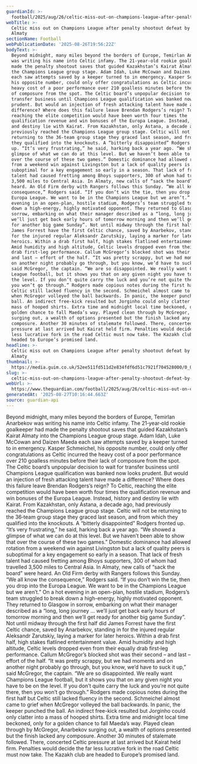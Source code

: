 ```yaml
---
guardianId: >-
  football/2025/aug/26/celtic-miss-out-on-champions-league-after-penalty-shootout-defeat-by-kairat-almaty
webTitle: >-
  Celtic miss out on Champions League after penalty shootout defeat by Kairat
  Almaty
sectionName: Football
webPublicationDate: '2025-08-26T19:56:22Z'
bodyText: >-
  Beyond midnight, many miles beyond the borders of Europe, Temirlan Anarbekov
  was writing his name into Celtic infamy. The 21‑year‑old rookie goalkeeper had
  made the penalty shootout saves that guided Kazakhstan’s Kairat Almaty into
  the Champions League group stage. Adam Idah, Luke McCowan and Daizen Maeda
  each saw attempts saved by a keeper turned to in emergency. Kasper Schmeichel,
  his opposite number, could only offer congratulations as Celtic incurred the
  heavy cost of a poor performance over 210 goalless minutes before their lack
  of composure from the spot. The Celtic board’s unpopular decision to wait for
  transfer business until Champions League qualification was banked now looks
  prudent. But would an injection of fresh attacking talent have made a
  difference? Where does this failure leave Brendan Rodgers’s reign? To Celtic,
  reaching the elite competition would have been worth four times the
  qualification revenue and win bonuses of the Europa League. Instead, history
  and destiny lie with Kairat. From Kazakhstan, only Astana, a decade ago, had
  previously reached the Champions League group stage. Celtic will not be
  returning to the 36‑team group stage they graced last season, and from which
  they qualified into the knockouts. A “bitterly disappointed” Rodgers fronted
  up. “It’s very frustrating,” he said, harking back a year ago. “We showed a
  glimpse of what we can do at this level. But we haven’t been able to show that
  over the course of these two games.” Domestic dominance had allowed rotation
  from a weekend win against Livingston but a lack of quality peers is
  suboptimal for a key engagement so early in a season. That lack of fresh
  talent had caused fretting among Bhoys supporters, 300 of whom had travelled
  3,500 miles to Central Asia. In Almaty, new calls of “sack the board” were
  heard. An Old Firm derby with Rangers follows this Sunday. “We all know the
  consequence,” Rodgers said. “If you don’t win the tie, then you drop into the
  Europa League. We want to be in the Champions League but we aren’t.” On a hot
  evening in an open-plan, hostile stadium, Rodgers’s team struggled to break
  down a high-energy, highly motivated opponent. They returned to Glasgow in
  sorrow, embarking on what their manager described as a “long, long journey …
  we’ll just get back early hours of tomorrow morning and then we’ll get ready
  for another big game Sunday”. Not until midway through the first half did
  James Forrest have the first Celtic chance, saved by Anarbekov, standing in
  for the injured regular Aleksandr Zarutskiy, laying a marker for later
  heroics. Within a drab first half, high stakes flatlined entertainment value.
  Amid humidity and high altitude, Celtic levels dropped even from their equally
  drab first‑leg performance. Callum McGregor’s blocked shot was their second –
  and last – effort of the half. “It was pretty scrappy, but we had moments and
  on another night probably go through, but you know, we’d have to suck it up,”
  said McGregor, the captain. “We are so disappointed. We really want Champions
  League football, but it shows you that on any given night you have to be on
  the level. If you don’t quite carry the luck and you’re not quite there, then
  you won’t go through.” Rodgers made copious notes during the first half but
  Celtic still lacked fluency in the second. Schmeichel almost came to grief
  when McGregor volleyed the ball backwards. In panic, the keeper punched the
  ball. An indirect free-kick resulted but Jorginho could only clatter into a
  mass of hooped shirts. Extra time and midnight local time beckoned, only for a
  golden chance to fall Maeda’s way. Played clean through by McGregor, Anarbekov
  surging out, a wealth of options presented but the finish lacked any
  composure. Another 30 minutes of stalemate followed. There, concerted Celtic
  pressure at last arrived but Kairat held firm. Penalties would decide the far
  less lucrative fork in the road Celtic must now take. The Kazakh club are
  headed to Europe’s promised land.
headline: >-
  Celtic miss out on Champions League after penalty shootout defeat by Kairat
  Almaty
thumbnail: >-
  https://media.guim.co.uk/52ee511fd511d2e834fdf6d51c7921f704528000/0_0_3445_2755/500.jpg
slug: >-
  celtic-miss-out-on-champions-league-after-penalty-shootout-defeat-by-kairat-almaty
webUrl: >-
  https://www.theguardian.com/football/2025/aug/26/celtic-miss-out-on-champions-league-after-penalty-shootout-defeat-by-kairat-almaty
generatedAt: '2025-08-27T10:16:44.663Z'
source: guardian-api
---
```

Beyond midnight, many miles beyond the borders of Europe, Temirlan Anarbekov was writing his name into Celtic infamy. The 21‑year‑old rookie goalkeeper had made the penalty shootout saves that guided Kazakhstan’s Kairat Almaty into the Champions League group stage. Adam Idah, Luke McCowan and Daizen Maeda each saw attempts saved by a keeper turned to in emergency. Kasper Schmeichel, his opposite number, could only offer congratulations as Celtic incurred the heavy cost of a poor performance over 210 goalless minutes before their lack of composure from the spot. The Celtic board’s unpopular decision to wait for transfer business until Champions League qualification was banked now looks prudent. But would an injection of fresh attacking talent have made a difference? Where does this failure leave Brendan Rodgers’s reign? To Celtic, reaching the elite competition would have been worth four times the qualification revenue and win bonuses of the Europa League. Instead, history and destiny lie with Kairat. From Kazakhstan, only Astana, a decade ago, had previously reached the Champions League group stage. Celtic will not be returning to the 36‑team group stage they graced last season, and from which they qualified into the knockouts. A “bitterly disappointed” Rodgers fronted up. “It’s very frustrating,” he said, harking back a year ago. “We showed a glimpse of what we can do at this level. But we haven’t been able to show that over the course of these two games.” Domestic dominance had allowed rotation from a weekend win against Livingston but a lack of quality peers is suboptimal for a key engagement so early in a season. That lack of fresh talent had caused fretting among Bhoys supporters, 300 of whom had travelled 3,500 miles to Central Asia. In Almaty, new calls of “sack the board” were heard. An Old Firm derby with Rangers follows this Sunday. “We all know the consequence,” Rodgers said. “If you don’t win the tie, then you drop into the Europa League. We want to be in the Champions League but we aren’t.” On a hot evening in an open-plan, hostile stadium, Rodgers’s team struggled to break down a high-energy, highly motivated opponent. They returned to Glasgow in sorrow, embarking on what their manager described as a “long, long journey … we’ll just get back early hours of tomorrow morning and then we’ll get ready for another big game Sunday”. Not until midway through the first half did James Forrest have the first Celtic chance, saved by Anarbekov, standing in for the injured regular Aleksandr Zarutskiy, laying a marker for later heroics. Within a drab first half, high stakes flatlined entertainment value. Amid humidity and high altitude, Celtic levels dropped even from their equally drab first‑leg performance. Callum McGregor’s blocked shot was their second – and last – effort of the half. “It was pretty scrappy, but we had moments and on another night probably go through, but you know, we’d have to suck it up,” said McGregor, the captain. “We are so disappointed. We really want Champions League football, but it shows you that on any given night you have to be on the level. If you don’t quite carry the luck and you’re not quite there, then you won’t go through.” Rodgers made copious notes during the first half but Celtic still lacked fluency in the second. Schmeichel almost came to grief when McGregor volleyed the ball backwards. In panic, the keeper punched the ball. An indirect free-kick resulted but Jorginho could only clatter into a mass of hooped shirts. Extra time and midnight local time beckoned, only for a golden chance to fall Maeda’s way. Played clean through by McGregor, Anarbekov surging out, a wealth of options presented but the finish lacked any composure. Another 30 minutes of stalemate followed. There, concerted Celtic pressure at last arrived but Kairat held firm. Penalties would decide the far less lucrative fork in the road Celtic must now take. The Kazakh club are headed to Europe’s promised land.
